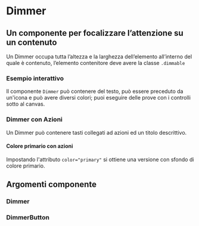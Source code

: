 
<Meta of={DimmerStories} />

# Dimmer

## Un componente per focalizzare l’attenzione su un contenuto

Un Dimmer occupa tutta l’altezza e la larghezza dell’elemento all’interno del quale è contenuto, l’elemento contenitore deve avere la classe `.dimmable`

### Esempio interattivo

Il componente `Dimmer` può contenere del testo, può essere preceduto da un'icona e può avere diversi colori; puoi eseguire delle prove con i controlli sotto al canvas.

<Canvas of={DimmerStories.Esempi} />
<Controls of={DimmerStories.Esempi} />

### Dimmer con Azioni

Un Dimmer può contenere tasti collegati ad azioni ed un titolo descrittivo.

<Canvas of={DimmerStories.DimmerConAzioni} />

#### Colore primario con azioni

Impostando l'attributo `color="primary"` si ottiene una versione con sfondo di colore primario.

<Canvas of={DimmerStories.DimmerConAzioniColorePrimario} />

## Argomenti componente

### Dimmer

<ArgTypes of={Dimmer} />

### DimmerButton

<ArgTypes of={DimmerButtons} />
